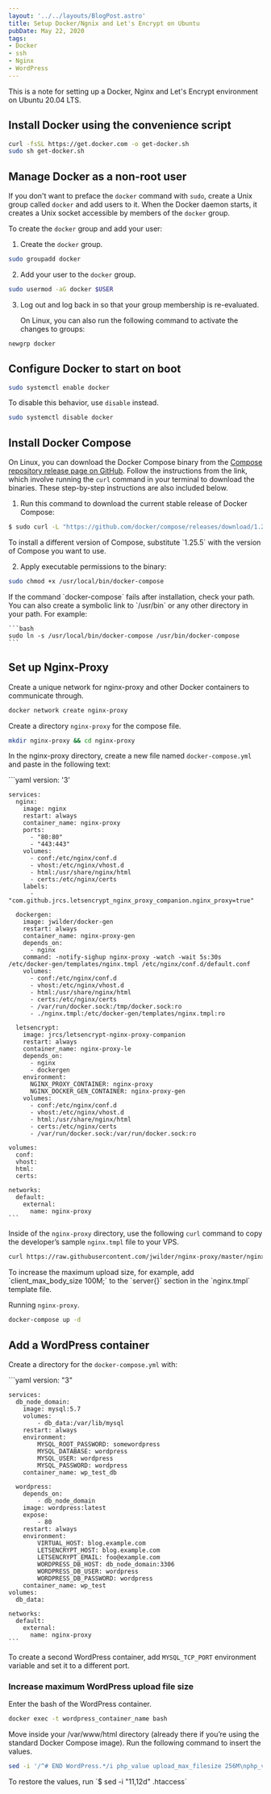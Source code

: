 ```yaml
---
layout: '../../layouts/BlogPost.astro'
title: Setup Docker/Ngnix and Let's Encrypt on Ubuntu
pubDate: May 22, 2020
tags:
- Docker
- ssh
- Nginx
- WordPress
---
```



This is a note for setting up a Docker, Nginx and Let's Encrypt environment on
Ubuntu 20.04 LTS.

## Install Docker using the convenience script

```bash
curl -fsSL https://get.docker.com -o get-docker.sh
sudo sh get-docker.sh
```

## Manage Docker as a non-root user

If you don't want to preface the `docker` command with `sudo`, create a Unix
group called `docker` and add users to it. When the Docker daemon starts, it
creates a Unix socket accessible by members of the `docker` group.

To create the `docker` group and add your user:

1.  Create the `docker` group.

```bash
sudo groupadd docker
```

2.  Add your user to the `docker` group.

```bash
sudo usermod -aG docker $USER
```

3.  Log out and log back in so that your group membership is re-evaluated.
    
    On Linux, you can also run the following command to activate the changes to groups:
  
```bash
newgrp docker 
```

## Configure Docker to start on boot

```bash
sudo systemctl enable docker
```

To disable this behavior, use `disable` instead.

```bash
sudo systemctl disable docker
```

## Install Docker Compose

On Linux, you can download the Docker Compose binary from the
[Compose repository release page on GitHub](https://github.com/docker/compose/releases).
Follow the instructions from the link, which involve running the `curl` command
in your terminal to download the binaries. These step-by-step instructions are
also included below.

1.  Run this command to download the current stable release of Docker Compose:

```bash
$ sudo curl -L "https://github.com/docker/compose/releases/download/1.25.5/docker-compose-$(uname -s)-$(uname -m)" -o /usr/local/bin/docker-compose
```

<Aside type="note">
    To install a different version of Compose, substitute `1.25.5`
    with the version of Compose you want to use.
</Aside>

2.  Apply executable permissions to the binary:

``` bash
sudo chmod +x /usr/local/bin/docker-compose
```
    
<Aside type="note">
    If the command `docker-compose` fails after installation, check your
    path. You can also create a symbolic link to `/usr/bin` or any other
    directory in your path. For example:

    ```bash
    sudo ln -s /usr/local/bin/docker-compose /usr/bin/docker-compose
    ```
</Aside>

## Set up Nginx-Proxy

Create a unique network for nginx-proxy and other Docker containers to communicate through.

``` bash
docker network create nginx-proxy
```

Create a directory `nginx-proxy` for the compose file.

``` bash
mkdir nginx-proxy && cd nginx-proxy
```

In the nginx-proxy directory, create a new file named `docker-compose.yml` and paste in the following text:


<Aside type="note" title="example `docker-compose.yml` for nginx-proxy">
    ```yaml
    version: '3'

    services:
      nginx:
        image: nginx
        restart: always
        container_name: nginx-proxy
        ports:
          - "80:80"
          - "443:443"
        volumes:
          - conf:/etc/nginx/conf.d
          - vhost:/etc/nginx/vhost.d
          - html:/usr/share/nginx/html
          - certs:/etc/nginx/certs
        labels:
          - "com.github.jrcs.letsencrypt_nginx_proxy_companion.nginx_proxy=true"

      dockergen:
        image: jwilder/docker-gen
        restart: always
        container_name: nginx-proxy-gen
        depends_on:
          - nginx
        command: -notify-sighup nginx-proxy -watch -wait 5s:30s /etc/docker-gen/templates/nginx.tmpl /etc/nginx/conf.d/default.conf
        volumes:
          - conf:/etc/nginx/conf.d
          - vhost:/etc/nginx/vhost.d
          - html:/usr/share/nginx/html
          - certs:/etc/nginx/certs
          - /var/run/docker.sock:/tmp/docker.sock:ro
          - ./nginx.tmpl:/etc/docker-gen/templates/nginx.tmpl:ro

      letsencrypt:
        image: jrcs/letsencrypt-nginx-proxy-companion
        restart: always
        container_name: nginx-proxy-le
        depends_on:
          - nginx
          - dockergen
        environment:
          NGINX_PROXY_CONTAINER: nginx-proxy
          NGINX_DOCKER_GEN_CONTAINER: nginx-proxy-gen
        volumes:
          - conf:/etc/nginx/conf.d
          - vhost:/etc/nginx/vhost.d
          - html:/usr/share/nginx/html
          - certs:/etc/nginx/certs
          - /var/run/docker.sock:/var/run/docker.sock:ro

    volumes:
      conf:
      vhost:
      html:
      certs:

    networks:
      default:
        external:
          name: nginx-proxy
    ```
</Aside>

Inside of the `nginx-proxy` directory, use the following `curl` command to copy the developer’s sample `nginx.tmpl` file to your VPS.

```bash
curl https://raw.githubusercontent.com/jwilder/nginx-proxy/master/nginx.tmpl > nginx.tmpl
```


<Aside type="note" title="Increase upload file size">
To increase the maximum upload size, for example, add `client_max_body_size 100M;` to the `server{}` section in the `nginx.tmpl` template file.
</Aside>

Running `nginx-proxy`.

```bash
docker-compose up -d
```

## Add a WordPress container

Create a directory for the `docker-compose.yml` with:

<Aside type="note" title="example `docker-compose.yml` for WordPress container">
    ```yaml
    version: "3"

    services:
      db_node_domain:
        image: mysql:5.7
        volumes:
            - db_data:/var/lib/mysql
        restart: always
        environment:
            MYSQL_ROOT_PASSWORD: somewordpress
            MYSQL_DATABASE: wordpress
            MYSQL_USER: wordpress
            MYSQL_PASSWORD: wordpress
        container_name: wp_test_db

      wordpress:
        depends_on:
            - db_node_domain
        image: wordpress:latest
        expose:
            - 80
        restart: always
        environment:
            VIRTUAL_HOST: blog.example.com
            LETSENCRYPT_HOST: blog.example.com
            LETSENCRYPT_EMAIL: foo@example.com
            WORDPRESS_DB_HOST: db_node_domain:3306
            WORDPRESS_DB_USER: wordpress
            WORDPRESS_DB_PASSWORD: wordpress
        container_name: wp_test
    volumes:
      db_data:

    networks:
      default:
        external:
          name: nginx-proxy
    ```
</Aside>

To create a second WordPress container, add `MYSQL_TCP_PORT` environment variable and set it to a different port.

### Increase maximum WordPress upload file size

Enter the bash of the WordPress container.

```bash
docker exec -t wordpress_container_name bash
```

Move inside your /var/www/html directory (already there if you’re using the standard Docker Compose image). Run the following command to insert the values.

```bash
sed -i '/^# END WordPress.*/i php_value upload_max_filesize 256M\nphp_value post_max_size 256M' .htaccess
```

<Aside type="note">
    To restore the values, run `$ sed -i "11,12d" .htaccess`
</Aside>
